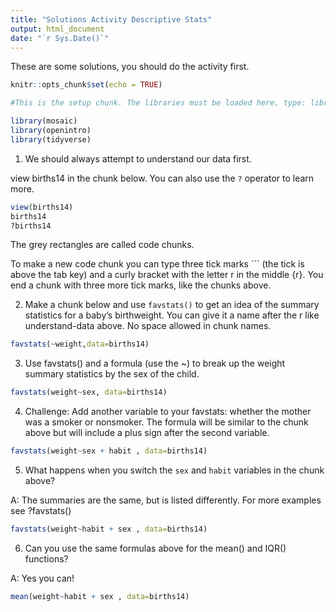 ```yaml
---
title: "Solutions Activity Descriptive Stats"
output: html_document
date: "`r Sys.Date()`"
---
```


These are some solutions, you should do the activity first. 

```r
knitr::opts_chunk$set(echo = TRUE)

#This is the setup chunk. The libraries must be loaded here. type: library(mosaic) and library(openintro) below then hit the green play button in the upper right hand corner to run the chunk.

library(mosaic)
library(openintro)
library(tidyverse)
```

1.  We should always attempt to understand our data first.

view births14 in the chunk below. You can also use the `?` operator to learn more.

```r

view(births14)
births14
?births14
```

The grey rectangles are called code chunks.

To make a new code chunk you can type three tick marks \`\`\` (the tick is above the tab key) and a curly bracket with the letter r in the middle {r}. You end a chunk with three more tick marks, like the chunks above.

2.  Make a chunk below and use `favstats()` to get an idea of the summary statistics for a baby's birthweight. You can give it a name after the r like understand-data above. No space allowed in chunk names.

```r
favstats(~weight,data=births14)

```

3.  Use favstats() and a formula (use the \~) to break up the weight summary statistics by the sex of the child.

```r
favstats(weight~sex, data=births14)

```

4.  Challenge: Add another variable to your favstats: whether the mother was a smoker or nonsmoker. The formula will be similar to the chunk above but will include a plus sign after the second variable.

```r
favstats(weight~sex + habit , data=births14)
```

5.  What happens when you switch the `sex` and `habit` variables in the chunk above?

A: The summaries are the same, but is listed differently. For more examples see ?favstats()

```r
favstats(weight~habit + sex , data=births14)
```

6.  Can you use the same formulas above for the mean() and IQR() functions?

A: Yes you can!

```r
mean(weight~habit + sex , data=births14)
```

